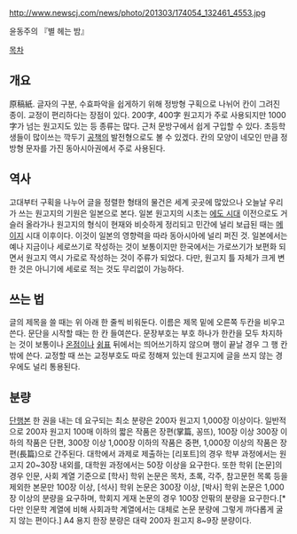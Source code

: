 http://www.newscj.com/news/photo/201303/174054_132461_4553.jpg

윤동주의 『별 헤는 밤』

[[목차]]

== 개요 ==
原稿紙. 글자의 구분, 수효파악을 쉽게하기 위해 정방형 구획으로 나뉘어 칸이 그려진 종이. 교정이 편리하다는 장점이 있다. 200字, 400字 원고지가 주로 사용되지만 1000字가 넘는 원고지도 있는 등 종류는 많다. 근처 문방구에서 쉽게 구입할 수 있다. 초등학생들이 많이쓰는 깍두기 [[공책]]의 발전형으로도 볼 수 있겠다. 칸의 모양이 네모인 만큼 정방형 문자를 가진 동아시아권에서 주로 사용된다. 

== 역사 ==
고대부터 구획을 나누어 글을 정렬한 형태의 물건은 세계 곳곳에 많았으나 오늘날 우리가 쓰는 원고지의 기원은 일본으로 본다. 일본 원고지의 시초는 [[에도 시대]] 이전으로도 거슬러 올라가나 원고지의 형식이 현재와 비슷하게 정리되고 민간에 널리 보급된 때는 [[메이지]] 시대 이후이다. 이것이 일본의 영향력을 따라 동아시아에 널리 퍼진 것. 일본에서는 예나 지금이나 세로쓰기로 작성하는 것이 보통이지만 한국에서는 가로쓰기가 보편화 되면서 원고지 역시 가로로 작성하는 것이 주류가 되었다. 다만, 원고지 틀 자체가 크게 변한 것은 아니기에 세로로 적는 것도 무리없이 가능하다. 

== 쓰는 법 ==
글의 제목을 쓸 때는 위 아래 한 줄씩 비워둔다. 이름은 제목 밑에 오른쪽 두칸을 비우고 쓴다. 문단을 시작할 때는 한 칸 들여쓴다. 문장부호는 부호 하나가 한칸을 모두 차지하는 것이 보통이나 [[온점]]이나 [[쉼표]] 뒤에서는 띄어쓰기하지 않으며 행이 끝날 경우 그 행 칸 밖에 쓴다. 교정할 때 쓰는 교정부호도 따로 정해져 있는데 원고지에 글을 쓰지 않는 경우에도 널리 통용된다.

== 분량 ==
[[단행본]] 한 권을 내는 데 요구되는 최소 분량은 200자 원고지 1,000장 이상이다.
일반적으로 200자 원고지 100매 이하의 짧은 작품은 장편(掌篇, 꽁뜨), 100장 이상 300장 이하의 작품은 단편, 300장 이상 1,000장 이하의 작품은 중편, 1,000장 이상의 작품은 장편(長篇)으로 간주된다.
대학에서 과제로 제출하는 [리포트]의 경우 학부 과정에서는 원고지 20~30장 내외를, 대학원 과정에서는 50장 이상을 요구한다. 또한 학위 [논문]의 경우 인문, 사회 계열 기준으로 [학사] 학위 논문은 목차, 초록, 각주, 참고문헌 목록 등을 제외한 본문만 100장 이상, [석사] 학위 논문은 300장 이상, [박사] 학위 논문은 1,000장 이상의 분량을 요구하며, 학회지 게재 논문의 경우 100장 안팎의 분량을 요구한다.[* 다만 인문학 계열에 비해 사회과학 계열에서는 대체로 논문 분량에 그렇게 까다롭게 굴지 않는 편이다.]
A4 용지 한장 분량은 대략 200자 원고지 8~9장 분량이다.

